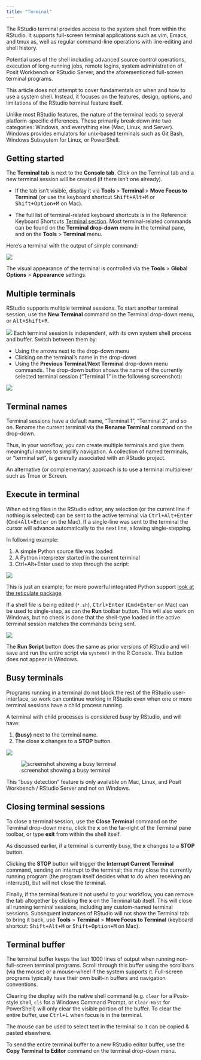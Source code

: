 ```yaml
---
title: "Terminal"
---
```


The RStudio terminal provides access to the system shell from within the RStudio. It supports full-screen terminal applications such as vim, Emacs, and tmux as, well as regular command-line operations with line-editing and shell history.

Potential uses of the shell including advanced source control operations, execution of long-running jobs, remote logins, system administration of Posit Workbench or RStudio Server, and the aforementioned full-screen terminal programs.

This article does not attempt to cover fundamentals on when and how to use a system shell. Instead, it focuses on the features, design, options, and limitations of the RStudio terminal feature itself.

Unlike most RStudio features, the nature of the terminal leads to several platform-specific differences. These primarily break down into two categories: Windows, and everything else (Mac, Linux, and Server). Windows provides emulators for unix-based terminals such as Git Bash, Windows Subsystem for Linux, or PowerShell.

## Getting started

The **Terminal tab** is next to the **Console tab**. Click on the Terminal tab and a new terminal session will be created (if there isn't one already).

-   If the tab isn't visible, display it via **Tools** \> **Terminal** \> **Move Focus to Terminal** (or use the keyboard shortcut <kbd>Shift+Alt+M</kbd> or <kbd>Shift+Option+M</kbd> on Mac).

-   The full list of terminal-related keyboard shortcuts is in the Reference: Keyboard Shortcuts [Terminal section](../../reference/shortcuts.html#terminal). Most terminal-related commands can be found on the **Terminal drop-down** menu in the terminal pane, and on the **Tools** > **Terminal** menu.

Here's a terminal with the output of simple command:

![](images/terminal-basic.png){fig-alt="screenshot of terminal showing simple output"}

The visual appearance of the terminal is controlled via the **Tools** \> **Global Options** \> **Appearance** settings. 

## Multiple terminals

RStudio supports multiple terminal sessions. To start another terminal session, use the **New Terminal** command on the Terminal drop-down menu, or <kbd>Alt+Shift+R</kbd>.

![](images/terminal-menu.png){fig-alt="screenshot showing terminal menu opened"}
Each terminal session is independent, with its own system shell process and buffer. Switch between them by:  

- Using the arrows next to the drop-down menu  
- Clicking on the terminal's name in the drop-down  
- Using the **Previous Terminal**/**Next Terminal** drop-down menu commands. The drop-down button shows the name of the currently selected terminal session ("Terminal 1" in the following screenshot):  

![](images/terminal-menu-labeled.png){fig-alt="screenshot showing navigation between multiple terminals"}

## Terminal names

Terminal sessions have a default name, "Terminal 1", "Terminal 2", and so on. Rename the current terminal via the **Rename Terminal** command on the drop-down. 

Thus, in your workflow, you can create multiple terminals and give them meaningful names to simplify navigation. A collection of named terminals, or "terminal set", is generally associated with an RStudio project.

An alternative (or complementary) approach is to use a terminal multiplexer such as Tmux or Screen.

## Execute in terminal

When editing files in the RStudio editor, any selection (or the current line if nothing is selected) can be sent to the active terminal via <kbd>Ctrl+Alt+Enter</kbd> (<kbd>Cmd+Alt+Enter</kbd> on the Mac). If a single-line was sent to the terminal the cursor will advance automatically to the next line, allowing single-stepping.

In following example:  

1. A simple Python source file was loaded
2. A Python interpreter started in the current terminal
3. Ctrl+Alt+Enter used to step through the script:

![](images/terminal-python.png){fig-alt="screenshot of a simple Python REPL example"}

This is just an example; for more powerful integrated Python support [look at the reticulate package](https://rstudio.github.io/reticulate/).

If a shell file is being edited (`*.sh`), <kbd>Ctrl+Enter</kbd> (<kbd>Cmd+Enter</kbd> on Mac) can be used to single-step, as can the **Run** toolbar button. This will also work on Windows, but no check is done that the shell-type loaded in the active terminal session matches the commands being sent.


![](images/terminal-shell.png){fig-alt="screenshot example of running a shell script"} 

The **Run Script** button does the same as prior versions of RStudio and will save and run the entire script via `system()` in the R Console. This button does not appear in Windows.

## Busy terminals

Programs running in a terminal do not block the rest of the RStudio user-interface, so work can continue working in RStudio even when one or more terminal sessions have a child process running.

A terminal with child processes is considered *busy* by RStudio, and will have:

1. **(busy)** next to the terminal name.
2. The close **x** changes to a **STOP** button.

![](images/terminal-close.png){fig-alt="The RStudio integrated terminal, highlighting the 'x' button to close."}

![screenshot showing a busy terminal](images/terminal-sleep.png){fig-alt="screenshot showing a busy terminal"}

This "busy detection" feature is only available on Mac, Linux, and Posit Workbench / RStudio Server and not on Windows.

## Closing terminal sessions

To close a terminal session, use the **Close Terminal** command on the Terminal drop-down menu, click the **x** on the far-right of the Terminal pane toolbar, or type **exit** from within the shell itself.

As discussed earlier, if a terminal is currently busy, the **x** changes to a **STOP** button.

Clicking the **STOP** button will trigger the **Interrupt Current Terminal** command, sending an interrupt to the terminal; this may close the currently running program (the program itself decides what to do when receiving an interrupt), but will not close the terminal.

Finally, if the terminal feature it not useful to your workflow, you can remove the tab altogether by clicking the **x** on the Terminal tab itself. This will close all running terminal sessions, including any custom-named terminal sessions. Subsequent instances of RStudio will not show the Terminal tab: to bring it back, use **Tools** \> **Terminal** \> **Move Focus to Terminal** (keyboard shortcut: <kbd>Shift+Alt+M</kbd> or <kbd>Shift+Option+M</kbd> on Mac).

## Terminal buffer

The terminal buffer keeps the last 1000 lines of output when running non-full-screen terminal programs. Scroll through this buffer using the scrollbars (via the mouse) or a mouse-wheel if the system supports it. Full-screen programs typically have their own built-in buffers and navigation conventions.

Clearing the display with the native shell command (e.g. `clear` for a Posix-style shell, `cls` for a Windows Command Prompt, or `Clear-Host` for PowerShell) will only clear the visible portion of the buffer. To clear the entire buffer, use <kbd>Ctrl+L</kbd> when focus is in the terminal.

The mouse can be used to select text in the terminal so it can be copied & pasted elsewhere.

To send the entire terminal buffer to a new RStudio editor buffer, use the **Copy Terminal to Editor** command on the terminal drop-down menu.
